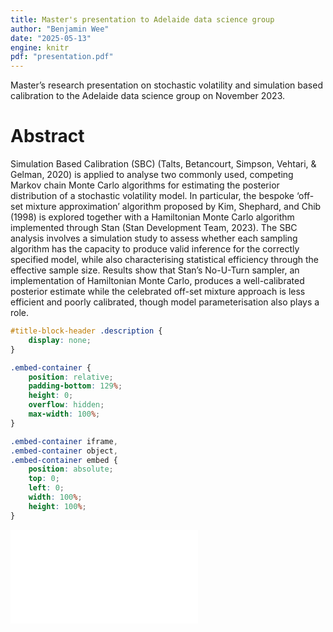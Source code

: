 ```yaml
---
title: Master's presentation to Adelaide data science group
author: "Benjamin Wee"
date: "2025-05-13"
engine: knitr
pdf: "presentation.pdf"
---
```


Master's research presentation on stochastic volatility and simulation based calibration to the Adelaide data science group on November 2023.

# Abstract

Simulation Based Calibration (SBC) (Talts, Betancourt, Simpson, Vehtari, & Gelman, 2020) is applied to analyse two commonly used, competing Markov chain Monte Carlo algorithms for estimating the posterior distribution of a stochastic volatility model. In particular, the bespoke ‘off-set mixture approximation’ algorithm proposed by Kim, Shephard, and Chib (1998) is explored together with a Hamiltonian Monte Carlo algorithm implemented through Stan (Stan Development Team, 2023). The SBC analysis involves a simulation study to assess whether each sampling algorithm has the capacity to produce valid inference for the correctly specified model, while also characterising statistical efficiency through the effective sample size. Results show that Stan’s No-U-Turn sampler, an implementation of Hamiltonian Monte Carlo, produces a well-calibrated posterior estimate while the celebrated off-set mixture approach is less efficient and poorly calibrated, though model parameterisation also plays a role.

```css
#title-block-header .description {
    display: none;
}
```

```css
.embed-container {
    position: relative;
    padding-bottom: 129%;
    height: 0;
    overflow: hidden;
    max-width: 100%;
}

.embed-container iframe,
.embed-container object,
.embed-container embed {
    position: absolute;
    top: 0;
    left: 0;
    width: 100%;
    height: 100%;
}
```

```{=html}
<div class="embed-container">
  <iframe src="`r rmarkdown::metadata$pdf`" style="border: 0.5px"></iframe>
</div>
```